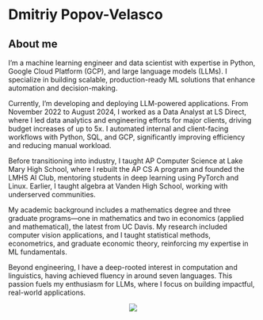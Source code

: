 
# Dmitriy Popov-Velasco

<div class="bio-container">

<div class="bio-text">
## About me
I’m a machine learning engineer and data scientist with expertise in Python, Google Cloud Platform (GCP), and large language models (LLMs). I specialize in building scalable, production-ready ML solutions that enhance automation and decision-making.

Currently, I’m developing and deploying LLM-powered applications. From November 2022 to August 2024, I worked as a Data Analyst at LS Direct, where I led data analytics and engineering efforts for major clients, driving budget increases of up to 5x. I automated internal and client-facing workflows with Python, SQL, and GCP, significantly improving efficiency and reducing manual workload.

Before transitioning into industry, I taught AP Computer Science at Lake Mary High School, where I rebuilt the AP CS A program and founded the LMHS AI Club, mentoring students in deep learning using PyTorch and Linux. Earlier, I taught algebra at Vanden High School, working with underserved communities.

My academic background includes a mathematics degree and three graduate programs—one in mathematics and two in economics (applied and mathematical), the latest from UC Davis. My research included computer vision applications, and I taught statistical methods, econometrics, and graduate economic theory, reinforcing my expertise in ML fundamentals.

Beyond engineering, I have a deep-rooted interest in computation and linguistics, having achieved fluency in around seven languages. This passion fuels my enthusiasm for LLMs, where I focus on building impactful, real-world applications.
</div>

<div class="bio-image" style="text-align: center;">
  <img src="imgs/me-about-victoria.jpg" style="max-width: 200%; height: auto;">
</div>
</div>